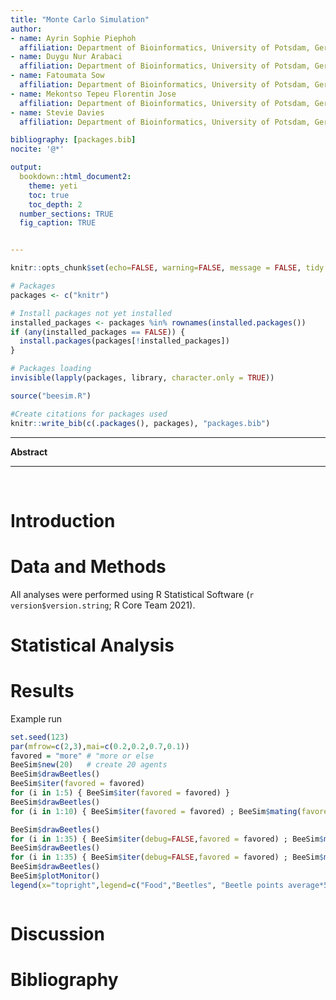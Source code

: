 ```yaml
---
title: "Monte Carlo Simulation"
author: 
- name: Ayrin Sophie Piephoh
  affiliation: Department of Bioinformatics, University of Potsdam, Germany
- name: Duygu Nur Arabaci
  affiliation: Department of Bioinformatics, University of Potsdam, Germany
- name: Fatoumata Sow
  affiliation: Department of Bioinformatics, University of Potsdam, Germany
- name: Mekontso Tepeu Florentin Jose
  affiliation: Department of Bioinformatics, University of Potsdam, Germany
- name: Stevie Davies
  affiliation: Department of Bioinformatics, University of Potsdam, Germany

bibliography: [packages.bib]
nocite: '@*'

output:
  bookdown::html_document2:
    theme: yeti
    toc: true
    toc_depth: 2
  number_sections: TRUE
  fig_caption: TRUE


---
```

```r
knitr::opts_chunk$set(echo=FALSE, warning=FALSE, message = FALSE, tidy = TRUE)
```

```r
# Packages
packages <- c("knitr")

# Install packages not yet installed
installed_packages <- packages %in% rownames(installed.packages())
if (any(installed_packages == FALSE)) {
  install.packages(packages[!installed_packages])
}

# Packages loading
invisible(lapply(packages, library, character.only = TRUE))

source("beesim.R")

#Create citations for packages used
knitr::write_bib(c(.packages(), packages), "packages.bib")
```

-------------------------------------------------------------

**Abstract**

-------------------------------------------------------------

<div id="abstract">
</div>
<br>

# Introduction

# Data and Methods

All analyses were performed using R Statistical Software (`r version$version.string`; R Core Team 2021). 

# Statistical Analysis

# Results


Example run

```r
set.seed(123)
par(mfrow=c(2,3),mai=c(0.2,0.2,0.7,0.1))
favored = "more" # "more or else
BeeSim$new(20)   # create 20 agents
BeeSim$drawBeetles()
BeeSim$iter(favored = favored)
for (i in 1:5) { BeeSim$iter(favored = favored) }
BeeSim$drawBeetles()
for (i in 1:10) { BeeSim$iter(favored = favored) ; BeeSim$mating(favored = favored)}

BeeSim$drawBeetles()
for (i in 1:35) { BeeSim$iter(debug=FALSE,favored = favored) ; BeeSim$mating(debug=FALSE,favored = favored)}
BeeSim$drawBeetles()
for (i in 1:35) { BeeSim$iter(debug=FALSE,favored = favored) ; BeeSim$mating(debug=FALSE,favored = favored)}
BeeSim$drawBeetles()
BeeSim$plotMonitor()
legend(x="topright",legend=c("Food","Beetles", "Beetle points average*50"), col = c("darkgrey","blue","red"),lty=1, cex=0.8)
```
```r

```

# Discussion


# Bibliography

